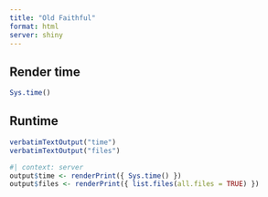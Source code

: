 ```yaml
---
title: "Old Faithful"
format: html
server: shiny
---
```


## Render time

```r
Sys.time()
```


## Runtime

```r
verbatimTextOutput("time")
verbatimTextOutput("files")
```

```r
#| context: server
output$time <- renderPrint({ Sys.time() })
output$files <- renderPrint({ list.files(all.files = TRUE) })
```
